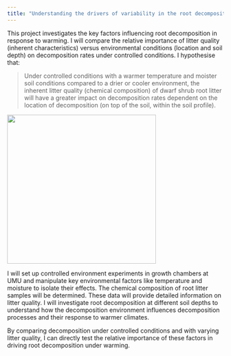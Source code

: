 ```yaml
---
title: "Understanding the drivers of variability in the root decomposition"
---
```


This project investigates the key factors influencing root decomposition in response to warming. I will compare the relative importance of litter quality (inherent characteristics) versus environmental conditions (location and soil depth) on decomposition rates under controlled conditions. I hypothesise that:

> Under controlled conditions with a warmer temperature and moister soil conditions compared to a drier or cooler environment, the inherent litter quality (chemical composition) of dwarf shrub root litter will have a greater impact on decomposition rates dependent on the location of decomposition (on top of the soil, within the soil profile).

![](images/growth%20chamber.png){fig-align="center" width="346"}

I will set up controlled environment experiments in growth chambers at UMU and manipulate key environmental factors like temperature and moisture to isolate their effects. The chemical composition of root litter samples will be determined. These data will provide detailed information on litter quality. I will investigate root decomposition at different soil depths to understand how the decomposition environment influences decomposition processes and their response to warmer climates.

By comparing decomposition under controlled conditions and with varying litter quality, I can directly test the relative importance of these factors in driving root decomposition under warming.
